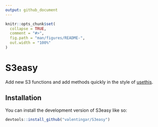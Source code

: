 ```yaml
---
output: github_document
---
```


<!-- README.md is generated from README.Rmd. Please edit that file -->

```r
knitr::opts_chunk$set(
  collapse = TRUE,
  comment = "#>",
  fig.path = "man/figures/README-",
  out.width = "100%"
)
```

# S3easy

<!-- badges: start -->
<!-- badges: end -->

Add new S3 functions and add methods quickly in the style of [usethis](https://usethis.r-lib.org/index.html).

## Installation

You can install the development version of S3easy like so:

```r
devtools::install_github("valentingar/S3easy")
```

